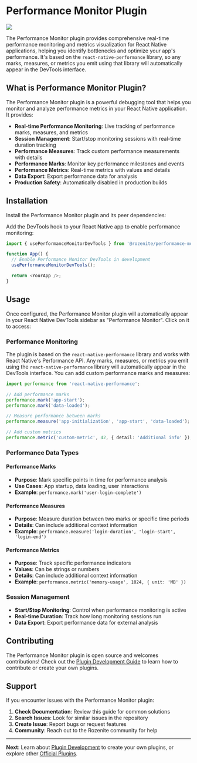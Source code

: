 
# Performance Monitor Plugin

![](/performance-monitor-plugin.png)

The Performance Monitor plugin provides comprehensive real-time performance monitoring and metrics visualization for React Native applications, helping you identify bottlenecks and optimize your app's performance. It's based on the `react-native-performance` library, so any marks, measures, or metrics you emit using that library will automatically appear in the DevTools interface.

## What is Performance Monitor Plugin?

The Performance Monitor plugin is a powerful debugging tool that helps you monitor and analyze performance metrics in your React Native application. It provides:

- **Real-time Performance Monitoring**: Live tracking of performance marks, measures, and metrics
- **Session Management**: Start/stop monitoring sessions with real-time duration tracking
- **Performance Measures**: Track custom performance measurements with details
- **Performance Marks**: Monitor key performance milestones and events
- **Performance Metrics**: Real-time metrics with values and details
- **Data Export**: Export performance data for analysis
- **Production Safety**: Automatically disabled in production builds

## Installation

Install the Performance Monitor plugin and its peer dependencies:

<PackageManagerTabs command="install -D @rozenite/performance-monitor-plugin react-native-performance" />

Add the DevTools hook to your React Native app to enable performance monitoring:

```typescript title="App.tsx"
import { usePerformanceMonitorDevTools } from '@rozenite/performance-monitor-plugin';

function App() {
  // Enable Performance Monitor DevTools in development
  usePerformanceMonitorDevTools();

  return <YourApp />;
}
```

## Usage

Once configured, the Performance Monitor plugin will automatically appear in your React Native DevTools sidebar as "Performance Monitor". Click on it to access:

### Performance Monitoring

The plugin is based on the `react-native-performance` library and works with React Native's Performance API. Any marks, measures, or metrics you emit using the `react-native-performance` library will automatically appear in the DevTools interface. You can add custom performance marks and measures:

```typescript
import performance from 'react-native-performance';

// Add performance marks
performance.mark('app-start');
performance.mark('data-loaded');

// Measure performance between marks
performance.measure('app-initialization', 'app-start', 'data-loaded');

// Add custom metrics
performance.metric('custom-metric', 42, { detail: 'Additional info' });
```

### Performance Data Types

#### Performance Marks

- **Purpose**: Mark specific points in time for performance analysis
- **Use Cases**: App startup, data loading, user interactions
- **Example**: `performance.mark('user-login-complete')`

#### Performance Measures

- **Purpose**: Measure duration between two marks or specific time periods
- **Details**: Can include additional context information
- **Example**: `performance.measure('login-duration', 'login-start', 'login-end')`

#### Performance Metrics

- **Purpose**: Track specific performance indicators
- **Values**: Can be strings or numbers
- **Details**: Can include additional context information
- **Example**: `performance.metric('memory-usage', 1024, { unit: 'MB' })`

### Session Management

- **Start/Stop Monitoring**: Control when performance monitoring is active
- **Real-time Duration**: Track how long monitoring sessions run
- **Data Export**: Export performance data for external analysis

## Contributing

The Performance Monitor plugin is open source and welcomes contributions! Check out the [Plugin Development Guide](../plugin-development/plugin-development.md) to learn how to contribute or create your own plugins.

## Support

If you encounter issues with the Performance Monitor plugin:

1. **Check Documentation**: Review this guide for common solutions
2. **Search Issues**: Look for similar issues in the repository
3. **Create Issue**: Report bugs or request features
4. **Community**: Reach out to the Rozenite community for help

---

**Next**: Learn about [Plugin Development](../plugin-development/plugin-development.md) to create your own plugins, or explore other [Official Plugins](./overview.md).
